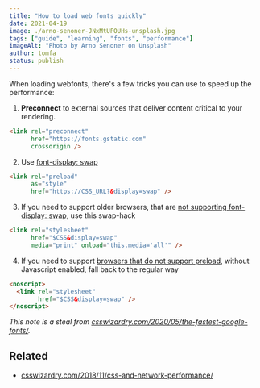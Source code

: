```yaml
---
title: "How to load web fonts quickly"
date: 2021-04-19
image: ./arno-senoner-JNxMtUFOUHs-unsplash.jpg
tags: ["guide", "learning", "fonts", "performance"]
imageAlt: "Photo by Arno Senoner on Unsplash"
author: tomfa
status: publish
---
```


When loading webfonts, there's a few tricks you can use to speed up the performance:

1. **Preconnect** to external sources that deliver content critical to your rendering.

```html
<link rel="preconnect"
      href="https://fonts.gstatic.com"
      crossorigin />
```

2. Use [font-display: swap](https://developer.mozilla.org/en-US/docs/Web/CSS/@font-face/font-display)
```html
<link rel="preload"
      as="style"
      href="https://CSS_URL?&display=swap" />
```

3. If you need to support older browsers, that are [not supporting font-display: swap](https://caniuse.com/?search=font-display%3A%20swap), use this swap-hack
```html
<link rel="stylesheet"
      href="$CSS&display=swap"
      media="print" onload="this.media='all'" />
```

4. If you need to support [browsers that do not support preload](https://caniuse.com/?search=preload), without Javascript enabled, fall back to the regular way
```html
<noscript>
  <link rel="stylesheet"
        href="$CSS&display=swap" />
</noscript>
```

_This note is a steal from [csswizardry.com/2020/05/the-fastest-google-fonts/](https://csswizardry.com/2020/05/the-fastest-google-fonts/)._

## Related
- [csswizardry.com/2018/11/css-and-network-performance/](https://csswizardry.com/2018/11/css-and-network-performance/)
